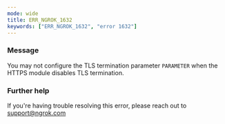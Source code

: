 ```yaml
---
mode: wide
title: ERR_NGROK_1632
keywords: ["ERR_NGROK_1632", "error 1632"]
---
```


### Message

You may not configure the TLS termination parameter `PARAMETER` when the HTTPS module disables TLS termination.

### Further help

If you're having trouble resolving this error, please reach out to [support@ngrok.com](mailto:support@ngrok.com?subject=Help%20with%20ERR_NGROK_1632)
